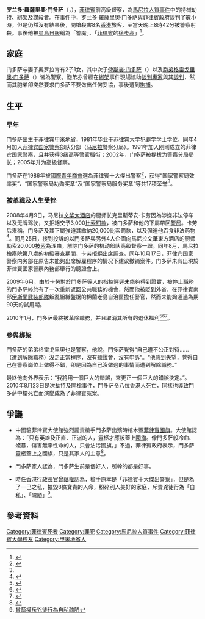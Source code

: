 {{noteTA
|G1=People
}}
{{NoteUTC+8}}
{{Infobox criminal
| name = 罗兰多·羅薩里奧·门多萨
| image = 
| image_size = 
| caption = 
| birth_name = Rolando del Rosario Mendoza
| birth_date = 1955年1月10日
| birth_place = {{PHI}}[[甲米地省|甲米地省]]{{tsl|en|Naic|奈克 (甲米地省)|奈克}}
| death_date = {{death date and age|2010|8|23|1955|1|10}}
| death_place = {{PHI}}[[马尼拉|马尼拉]][[黎剎公園|黎剎公園]]
| death_cause = 被警察射殺
| nationality = {{PHI}}
| occupation = [[菲律賓|菲律賓]]前警察
| known_for = [[馬尼拉人質事件|馬尼拉人質事件]]主謀
| criminal_charge = 持械劫持、綁架及謀殺
| victims = 15
| date = 2010年8月23日
| time = 19時21分
| country = {{PHI}}
| locations = [[马尼拉|马尼拉]][[黎剎公園|黎剎公園]]
| targets = {{HKG}}[[康泰旅行社|康泰旅行社]][[旅行團|旅行團]]
| fatalities = 8
| injuries = 7
| weapons = 槍械
}}

'''罗兰多·羅薩里奧·門多萨'''（{{lang-tl|Rolando del Rosario Mendoza}}，{{bd|1955年|1月10日|2010年|8月23日|catIdx=Mendoza, Rolando}}），[[菲律賓|菲律賓]]前高級督察，為[[馬尼拉人質事件|馬尼拉人質事件]]中的持械劫持、綁架及謀殺者。在事件中，罗兰多·羅薩里奧·门多萨與[[菲律賓政府|菲律賓政府]]談判了數小時，但是仍然沒有結果後，開槍殺害8名[[香港|香港]]旅客，至當天晚上8時42分被警察射殺。事後他被[[星島日報|星島日報]]稱為「警魔」、「[[菲律賓|菲律賓]]的[[徐步高|徐步高]]」<ref>{{cite news | language =  | author =  | coauthors =  | url = http://hk.news.yahoo.com/article/100904/3/k1yg.html | title = 警魔遭索三萬元怒殺人質 | work =  | publisher = [[星島日報|星島日報]] | pages =  | date = 2010-09-05 | accessdate = 2010-09-07 | archive-date = 2010-09-07 | archive-url = https://web.archive.org/web/20100907165100/http://hk.news.yahoo.com/article/100904/3/k1yg.html | dead-url = no }}</ref>。

==家庭==
门多萨与妻子奥罗拉育有2子1女，其中次子[[俾斯麥·门多萨|俾斯麥·门多萨]]（{{lang|en|Bismark Mendoza}}）以及[[胞弟|胞弟]][[格雷戈里奥·门多萨|格雷戈里奥·门多萨]]（{{lang|en|Gregorio Mendoza}}）皆為警察。胞弟亦曾經在[[綁架|綁架]]事件現場協助[[談判專家|談判專家]]與其[[談判|談判]]，然而其胞弟卻突然要求门多萨不要做出任何妥協，事後遭到[[拘捕|拘捕]]。

==生平==
===早年===
门多萨出生于菲律宾[[甲米地省|甲米地省]]{{tsl|en|Naic|奈克 (甲米地省)|奈克}}，1981年毕业于[[菲律宾大学|菲律宾大学]][[犯罪学|犯罪学]][[学士学位|学士学位]]，同年4月加入[[菲律宾国家警察|菲律宾国家警察]]部队分部（[[马尼拉|马尼拉]]警察分局）。1991年加入刚剛成立的菲律宾国家警察，且并获得3级高等警官職衔；2002年，门多萨被提拔为[[警察|警察]]分局局长；2005年升为高級督察。

门多萨在1986年被[[國際青年商會|國際青年商會]]選為菲律賓十大傑出警察<ref>{{cite news |url=http://newsinfo.inquirer.net/breakingnews/metro/view/20100823-288385/Who-is-this-hostage-taking-cop |title=槍手背景資料 |first=Alcuin |last=Papa |work=Philippine Daily Inquirer |date=2010-08-23 |accessdate=2010-08-23 |archive-date=2012-06-19 |archive-url=https://www.webcitation.org/68XEsQ464?url=http://newsinfo.inquirer.net/breakingnews/metro/view/20100823-288385/Who-is-this-hostage-taking-cop |dead-url=no }}</ref>，获得“国家警察局效率奖”、“国家警察局功勋奖章”及“国家警察局服务奖章”等共17项[[荣誉|荣誉]]<ref name="chinadotcom" />。

===被革職及人生受挫===
2008年4月9日，马尼拉[[文华大酒店|文华大酒店]]的厨师长克里斯蒂安·卡劳因為涉嫌非法停车以及无牌驾驶，又拒絕交予3,000[[披索|比索]][[罰款|罰款]]，被门多萨和他的下屬帶回[[警局|警局]]。卡劳后来稱，门多萨及其下屬強迫其繳納20,000比索罰款，以及强迫他吞食非法药物<ref>{{Cite web |url=http://hk.news.yahoo.com/article/100823/4/jujm.html |title=涉勒索革職 傑出警察淪槍手 堅稱無辜 投訴無門 |access-date=2010-08-24 |archive-date=2010-08-27 |archive-url=https://web.archive.org/web/20100827172328/http://hk.news.yahoo.com/article/100823/4/jujm.html |dead-url=no }}</ref>。同月25日，接到投訴的{{tsl|en|Philippine Ombudsman|菲律賓申訴專員公署}}以門多萨與另外4人企圖向馬尼拉[[文華東方酒店|文華東方酒店]]的厨师勒索20,000[[披索|披索]]為理由，解除门多萨的机动部队高级督察一职。同年8月，馬尼拉檢察院第八處的初級審查期間，卡劳拒絕出席調查。同年10月17日，菲律宾国家警察内务部在原告未能夠出席解雇程序的情况下建议撤销案件。门多萨未有出現於菲律賓國家警察內務部舉行的聽證會上。

2009年6月，由於卡勞對於門多萨等人的指控遲遲未能夠得到證實，被停止職務的門多萨終於有了一次重新返回公共職務的機會，然而他被貶到外省，在菲律賓南部[[伊斯蘭|伊斯蘭]][[武裝部隊|武裝部隊]]叛亂組織盤踞的棉蘭老島自治區擔任警官，然而未能夠通過為期90天的試用期。 

2010年1月，門多萨最終被革除職務，并且取消其所有的退休福利<ref name="chinadotcom">{{Cite web |url=http://news.china.com/zh_cn/focus/flbjc/11085862/20100824/16098951.html |title=中国政府强烈谴责菲律宾歹徒暴行 要菲方书面解释 |access-date=2010-08-24 |archive-date=2010-08-27 |archive-url=https://web.archive.org/web/20100827154200/http://news.china.com/zh_cn/focus/flbjc/11085862/20100824/16098951.html |dead-url=no }}</ref><ref>{{Cite web |url=http://news.china.com.cn/txt/2010-08/24/content_20774136.htm |title=菲律宾劫持游客嫌犯曾为功勋警官 因勒索被解雇 |access-date=2010-08-24 |archive-date=2010-08-27 |archive-url=https://web.archive.org/web/20100827125940/http://news.china.com.cn/txt/2010-08/24/content_20774136.htm |dead-url=no }}</ref><ref>{{Cite web |url=http://msn.huanqiu.com/world/roll/2010-08/1039686.html |title=从十佳警察到全职杀手 |access-date=2010-08-24 |archive-date=2010-08-26 |archive-url=https://web.archive.org/web/20100826165402/http://msn.huanqiu.com/world/roll/2010-08/1039686.html |dead-url=no }}</ref>。

===參與綁架===
{{main|馬尼拉人質事件}}

門多萨的弟弟格雷戈里奧也是警察，他說，門多萨覺得“自己遭不公正對待……（遭到解除職務）沒走正當程序，沒有聽證會，沒有申訴”。“他感到失望，覺得自己在警察崗位上做得不錯，卻是因為自己沒做過的事情而遭到解除職務。”  

最終他向外界表示：“我將用一個巨大的錯誤，來更正一個巨大的錯誤決定。”。2010年8月23日是次劫持及開槍事件，門多萨令八位[[香港人|香港人]]死亡，同樣也導致門多萨中槍死亡而演變成為了菲律賓冤案。

==爭議==
*中國駐菲律賓大使館強烈譴責槍手門多萨出殯時棺木蓋[[菲律賓國旗|菲律賓國旗]]。大使館認為：「只有英雄及正直、正派的人，靈柩才應該蓋上[[國旗|國旗]]。像門多萨般冷血、殘暴，傷害無辜性命的人，只會沾污國旗。」不過，菲律賓政府表示，門多萨靈柩蓋上之國旗，只是其家人的主意<ref>{{Cite web |url=http://hk.news.yahoo.com/article/100827/18/jwvr.html |title=中國駐菲大使館，譴責門多萨靈柩蓋上菲律賓國旗 |access-date=2010-08-28 |archive-date=2010-08-31 |archive-url=https://web.archive.org/web/20100831095805/http://hk.news.yahoo.com/article/100827/18/jwvr.html |dead-url=no }}</ref>。 

*門多萨家人認為，門多萨生前是個好人，所幹的都是好事。

*時任[[香港行政長官|香港行政長官]][[曾蔭權|曾蔭權]]認為，槍手原本是「菲律賓十大傑出警察」，但是為了一己之私，摧毀8條寶貴的人命，粉碎別人美好的家庭，斥責兇徒行為「自私」、「醜陋」<ref>[http://hk.search.yahoo.com/search?p=%E6%9B%BE+%E6%96%A5+%E8%8F%B2+%E4%BA%BA%E6%80%A7&fr2=sb-top&fr=FP-tab-web-t&rd=r1 曾蔭權斥兇徒行為自私醜陋]</ref>。

==參考資料==
{{reflist}}

{{DEFAULTSORT:Mendoza, Rolando}}

[[Category:菲律賓死者|Category:菲律賓死者]]
[[Category:罪犯|Category:罪犯]]
[[Category:馬尼拉人質事件|Category:馬尼拉人質事件]]
[[Category:菲律賓大學校友|Category:菲律賓大學校友]]
[[Category:甲米地省人|Category:甲米地省人]]